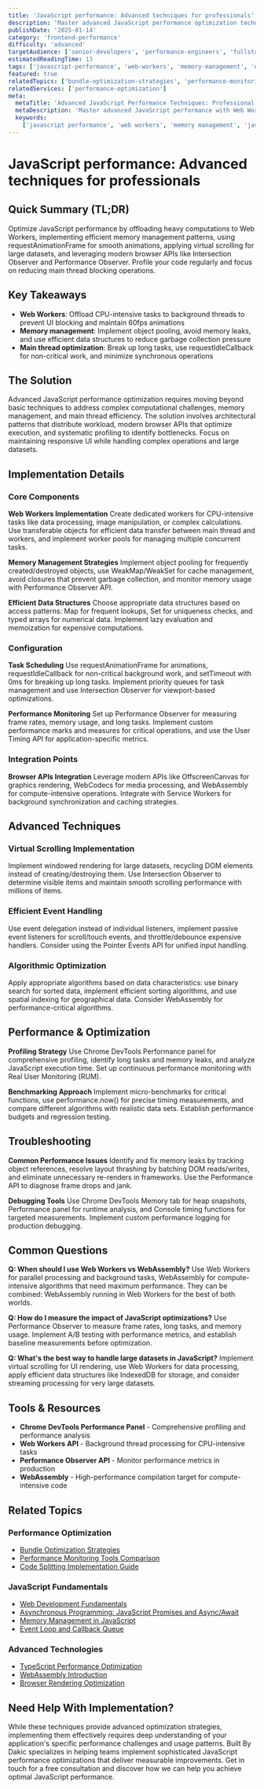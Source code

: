 ```yaml
---
title: 'JavaScript performance: Advanced techniques for professionals'
description: 'Master advanced JavaScript performance optimization techniques including Web Workers, memory management, and efficient algorithms for high-performance applications.'
publishDate: '2025-01-14'
category: 'frontend-performance'
difficulty: 'advanced'
targetAudience: ['senior-developers', 'performance-engineers', 'fullstack-developers']
estimatedReadingTime: 13
tags: ['javascript-performance', 'web-workers', 'memory-management', 'optimization', 'advanced-techniques']
featured: true
relatedTopics: ['bundle-optimization-strategies', 'performance-monitoring-tools-comparison', 'code-splitting-implementation-guide', 'web-development-fundamentals', 'asynchronous-programming-javascript-promises-async-await', 'typescript-performance-optimization', 'webassembly-introduction', 'browser-rendering-optimization', 'memory-management-in-javascript', 'event-loop-and-callback-queue']
relatedServices: ['performance-optimization']
meta:
  metaTitle: 'Advanced JavaScript Performance Techniques: Professional Guide 2024'
  metaDescription: 'Master advanced JavaScript performance with Web Workers, memory management, and efficient algorithms. Professional techniques for high-performance applications.'
  keywords:
    ['javascript performance', 'web workers', 'memory management', 'javascript optimization', 'advanced js techniques']
---
```


# JavaScript performance: Advanced techniques for professionals

## Quick Summary (TL;DR)

Optimize JavaScript performance by offloading heavy computations to Web Workers, implementing efficient memory management patterns, using requestAnimationFrame for smooth animations, applying virtual scrolling for large datasets, and leveraging modern browser APIs like Intersection Observer and Performance Observer. Profile your code regularly and focus on reducing main thread blocking operations.

## Key Takeaways

- **Web Workers**: Offload CPU-intensive tasks to background threads to prevent UI blocking and maintain 60fps animations
- **Memory management**: Implement object pooling, avoid memory leaks, and use efficient data structures to reduce garbage collection pressure
- **Main thread optimization**: Break up long tasks, use requestIdleCallback for non-critical work, and minimize synchronous operations

## The Solution

Advanced JavaScript performance optimization requires moving beyond basic techniques to address complex computational challenges, memory management, and main thread efficiency. The solution involves architectural patterns that distribute workload, modern browser APIs that optimize execution, and systematic profiling to identify bottlenecks. Focus on maintaining responsive UI while handling complex operations and large datasets.

## Implementation Details

### Core Components

**Web Workers Implementation**
Create dedicated workers for CPU-intensive tasks like data processing, image manipulation, or complex calculations. Use transferable objects for efficient data transfer between main thread and workers, and implement worker pools for managing multiple concurrent tasks.

**Memory Management Strategies**
Implement object pooling for frequently created/destroyed objects, use WeakMap/WeakSet for cache management, avoid closures that prevent garbage collection, and monitor memory usage with Performance Observer API.

**Efficient Data Structures**
Choose appropriate data structures based on access patterns: Map for frequent lookups, Set for uniqueness checks, and typed arrays for numerical data. Implement lazy evaluation and memoization for expensive computations.

### Configuration

**Task Scheduling**
Use requestAnimationFrame for animations, requestIdleCallback for non-critical background work, and setTimeout with 0ms for breaking up long tasks. Implement priority queues for task management and use Intersection Observer for viewport-based optimizations.

**Performance Monitoring**
Set up Performance Observer for measuring frame rates, memory usage, and long tasks. Implement custom performance marks and measures for critical operations, and use the User Timing API for application-specific metrics.

### Integration Points

**Browser APIs Integration**
Leverage modern APIs like OffscreenCanvas for graphics rendering, WebCodecs for media processing, and WebAssembly for compute-intensive operations. Integrate with Service Workers for background synchronization and caching strategies.

## Advanced Techniques

### Virtual Scrolling Implementation

Implement windowed rendering for large datasets, recycling DOM elements instead of creating/destroying them. Use Intersection Observer to determine visible items and maintain smooth scrolling performance with millions of items.

### Efficient Event Handling

Use event delegation instead of individual listeners, implement passive event listeners for scroll/touch events, and throttle/debounce expensive handlers. Consider using the Pointer Events API for unified input handling.

### Algorithmic Optimization

Apply appropriate algorithms based on data characteristics: use binary search for sorted data, implement efficient sorting algorithms, and use spatial indexing for geographical data. Consider WebAssembly for performance-critical algorithms.

## Performance & Optimization

**Profiling Strategy**
Use Chrome DevTools Performance panel for comprehensive profiling, identify long tasks and memory leaks, and analyze JavaScript execution time. Set up continuous performance monitoring with Real User Monitoring (RUM).

**Benchmarking Approach**
Implement micro-benchmarks for critical functions, use performance.now() for precise timing measurements, and compare different algorithms with realistic data sets. Establish performance budgets and regression testing.

## Troubleshooting

**Common Performance Issues**
Identify and fix memory leaks by tracking object references, resolve layout thrashing by batching DOM reads/writes, and eliminate unnecessary re-renders in frameworks. Use the Performance API to diagnose frame drops and jank.

**Debugging Tools**
Use Chrome DevTools Memory tab for heap snapshots, Performance panel for runtime analysis, and Console timing functions for targeted measurements. Implement custom performance logging for production debugging.

## Common Questions

**Q: When should I use Web Workers vs WebAssembly?**
Use Web Workers for parallel processing and background tasks, WebAssembly for compute-intensive algorithms that need maximum performance. They can be combined: WebAssembly running in Web Workers for the best of both worlds.

**Q: How do I measure the impact of JavaScript optimizations?**
Use Performance Observer to measure frame rates, long tasks, and memory usage. Implement A/B testing with performance metrics, and establish baseline measurements before optimization.

**Q: What's the best way to handle large datasets in JavaScript?**
Implement virtual scrolling for UI rendering, use Web Workers for data processing, apply efficient data structures like IndexedDB for storage, and consider streaming processing for very large datasets.

## Tools & Resources

- **Chrome DevTools Performance Panel** - Comprehensive profiling and performance analysis
- **Web Workers API** - Background thread processing for CPU-intensive tasks
- **Performance Observer API** - Monitor performance metrics in production
- **WebAssembly** - High-performance compilation target for compute-intensive code

## Related Topics

### Performance Optimization
- [Bundle Optimization Strategies](/category/frontend-performance/bundle-optimization-strategies)
- [Performance Monitoring Tools Comparison](/category/frontend-performance/performance-monitoring-tools-comparison)
- [Code Splitting Implementation Guide](/category/frontend-performance/code-splitting-implementation-guide)

### JavaScript Fundamentals
- [Web Development Fundamentals](/category/web-development/web-development-fundamentals)
- [Asynchronous Programming: JavaScript Promises and Async/Await](/category/javascript/asynchronous-programming-javascript-promises-async-await)
- [Memory Management in JavaScript](/category/javascript/memory-management-in-javascript)
- [Event Loop and Callback Queue](/category/javascript/event-loop-and-callback-queue)

### Advanced Technologies
- [TypeScript Performance Optimization](/category/javascript/typescript-performance-optimization)
- [WebAssembly Introduction](/category/javascript/webassembly-introduction)
- [Browser Rendering Optimization](/category/web-development/browser-rendering-optimization)

## Need Help With Implementation?

While these techniques provide advanced optimization strategies, implementing them effectively requires deep understanding of your application's specific performance challenges and usage patterns. Built By Dakic specializes in helping teams implement sophisticated JavaScript performance optimizations that deliver measurable improvements. Get in touch for a free consultation and discover how we can help you achieve optimal JavaScript performance.
